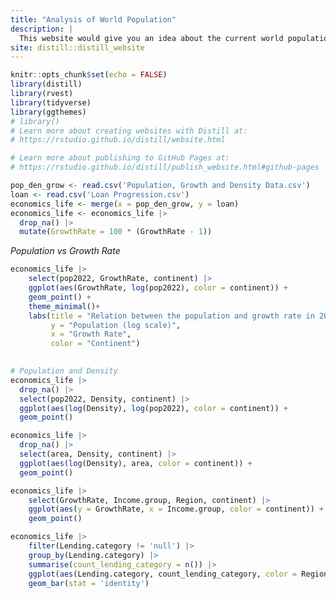 ```yaml
---
title: "Analysis of World Population"
description: |
  This website would give you an idea about the current world population and different indices based upon population.
site: distill::distill_website
---
```


```r
knitr::opts_chunk$set(echo = FALSE)
library(distill)
library(rvest)
library(tidyverse)
library(ggthemes)
# library()
# Learn more about creating websites with Distill at:
# https://rstudio.github.io/distill/website.html

# Learn more about publishing to GitHub Pages at:
# https://rstudio.github.io/distill/publish_website.html#github-pages

pop_den_grow <- read.csv('Population, Growth and Density Data.csv')
loan <- read.csv('Loan Progression.csv')
economics_life <- merge(x = pop_den_grow, y = loan)
economics_life <- economics_life |>
  drop_na() |>
  mutate(GrowthRate = 100 * (GrowthRate - 1))
```

*Population vs Growth Rate*

```r
economics_life |>
    select(pop2022, GrowthRate, continent) |>
    ggplot(aes(GrowthRate, log(pop2022), color = continent)) +
    geom_point() +
    theme_minimal()+
    labs(title = "Relation between the population and growth rate in 2022",
         y = "Population (log scale)",
         x = "Growth Rate",
         color = "Continent")
    
```

```r

# Population and Density
economics_life |>
  drop_na() |>
  select(pop2022, Density, continent) |>
  ggplot(aes(log(Density), log(pop2022), color = continent)) +
  geom_point()

```

```r
economics_life |>
  drop_na() |>
  select(area, Density, continent) |>
  ggplot(aes(log(Density), area, color = continent)) +
  geom_point()

```
```r
economics_life |>
    select(GrowthRate, Income.group, Region, continent) |>
    ggplot(aes(y = GrowthRate, x = Income.group, color = continent)) +
    geom_point()
```

```r

economics_life |>
    filter(Lending.category != 'null') |>
    group_by(Lending.category) |>
    summarise(count_lending_category = n()) |>
    ggplot(aes(Lending.category, count_lending_category, color = Region)) +
    geom_bar(stat = 'identity')
    
```

